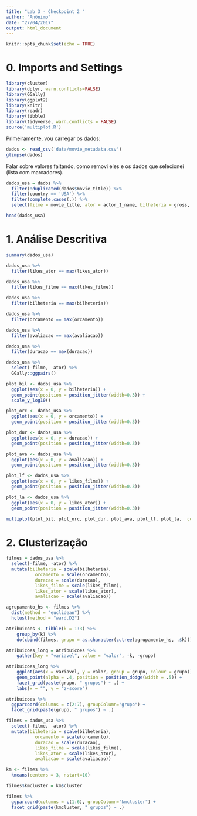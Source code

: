 ```yaml
---
title: "Lab 3 - Checkpoint 2 "
author: "Anônimo"
date: "27/04/2017"
output: html_document
---
```


```r
knitr::opts_chunk$set(echo = TRUE)
```

# 0. Imports and Settings
```r
library(cluster)
library(dplyr, warn.conflicts=FALSE)
library(GGally)
library(ggplot2)
library(knitr)
library(readr)
library(tibble)
library(tidyverse, warn.conflicts = FALSE)
source('multiplot.R')
```

Primeiramente, vou carregar os dados:

```r
dados <- read_csv('data/movie_metadata.csv')
glimpse(dados)
```

Falar sobre valores faltando, como removi eles e os dados que selecionei (lista com marcadores).

```r
dados_usa = dados %>%
  filter(!duplicated(dados$movie_title)) %>%
  filter(country == 'USA') %>%
  filter(complete.cases(.)) %>%
  select(filme = movie_title, ator = actor_1_name, bilheteria = gross, orcamento = budget, duracao = duration, avaliacao = imdb_score, likes_filme = movie_facebook_likes, likes_ator = actor_1_facebook_likes)

head(dados_usa)
```

# 1. Análise Descritiva

```r
summary(dados_usa)
```

```r
dados_usa %>%
  filter(likes_ator == max(likes_ator))
```

```r
dados_usa %>%
  filter(likes_filme == max(likes_filme))
```

```r
dados_usa %>%
  filter(bilheteria == max(bilheteria))
```

```r
dados_usa %>%
  filter(orcamento == max(orcamento))
```

```r
dados_usa %>%
  filter(avaliacao == max(avaliacao))
```

```r
dados_usa %>%
  filter(duracao == max(duracao))
```


```r
dados_usa %>%
  select(-filme, -ator) %>%
  GGally::ggpairs()
```

```r
plot_bil <- dados_usa %>%
  ggplot(aes(x = 0, y = bilheteria)) +
  geom_point(position = position_jitter(width=0.3)) +
  scale_y_log10()

plot_orc <- dados_usa %>%
  ggplot(aes(x = 0, y = orcamento)) +
  geom_point(position = position_jitter(width=0.3))

plot_dur <- dados_usa %>%
  ggplot(aes(x = 0, y = duracao)) +
  geom_point(position = position_jitter(width=0.3))

plot_ava <- dados_usa %>% 
  ggplot(aes(x = 0, y = avaliacao)) +
  geom_point(position = position_jitter(width=0.3))

plot_lf <- dados_usa %>% 
  ggplot(aes(x = 0, y = likes_filme)) +
  geom_point(position = position_jitter(width=0.3))

plot_la <- dados_usa %>% 
  ggplot(aes(x = 0, y = likes_ator)) +
  geom_point(position = position_jitter(width=0.3))

multiplot(plot_bil, plot_orc, plot_dur, plot_ava, plot_lf, plot_la,  cols = 2)
```

# 2. Clusterização

```r
filmes = dados_usa %>%
  select(-filme, -ator) %>%
  mutate(bilheteria = scale(bilheteria), 
           orcamento = scale(orcamento),
           duracao = scale(duracao),
           likes_filme = scale(likes_filme), 
           likes_ator = scale(likes_ator),
           avaliacao = scale(avaliacao))

agrupamento_hs <- filmes %>%
  dist(method = "euclidean") %>%
  hclust(method = "ward.D2")

atribuicoes <- tibble(k = 1:3) %>% 
    group_by(k) %>% 
    do(cbind(filmes, grupo = as.character(cutree(agrupamento_hs, .$k))))

atribuicoes_long = atribuicoes %>%
    gather(key = "variavel", value = "valor", -k, -grupo)

atribuicoes_long %>%
    ggplot(aes(x = variavel, y = valor, group = grupo, colour = grupo)) +
    geom_point(alpha = .4, position = position_dodge(width = .5)) +
    facet_grid(paste(grupo, " grupos") ~ .) +
    labs(x = "", y = "z-score")
```


```r
atribuicoes %>% 
  ggparcoord(columns = c(2:7), groupColumn="grupo") +
  facet_grid(paste(grupo, " grupos") ~ .)
```

```r
filmes = dados_usa %>%
  select(-filme, -ator) %>%
  mutate(bilheteria = scale(bilheteria), 
           orcamento = scale(orcamento),
           duracao = scale(duracao),
           likes_filme = scale(likes_filme), 
           likes_ator = scale(likes_ator),
           avaliacao = scale(avaliacao))

km <- filmes %>%
  kmeans(centers = 3, nstart=10)

filmes$kmcluster = km$cluster

filmes %>% 
  ggparcoord(columns = c(1:6), groupColumn="kmcluster") +
  facet_grid(paste(kmcluster, " grupos") ~ .)
```
